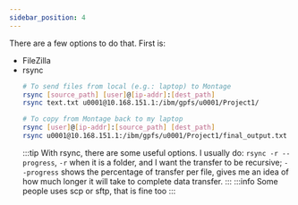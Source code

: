 ```yaml
---
sidebar_position: 4
---
```


There are a few options to do that. First is:
- FileZilla
- rsync
    ```bash
    # To send files from local (e.g.: laptop) to Montage
    rsync [source_path] [user]@[ip-addr]:[dest_path]
    rsync text.txt u0001@10.168.151.1:/ibm/gpfs/u0001/Project1/

    # To copy from Montage back to my laptop
    rsync [user]@[ip-addr]:[source_path] [dest_path]
    rsync u0001@10.168.151.1:/ibm/gpfs/u0001/Project1/final_output.txt ./text.txt
    ```
    :::tip
    With rsync, there are some useful options. I usually do: `rsync -r --progress`, `-r` when it is a folder, and I want the transfer to be recursive; `--progress` shows the percentage of transfer per file, gives me an idea of how much longer it will take to complete data transfer.
    :::
    :::info
    Some people uses scp or sftp, that is fine too
    :::
